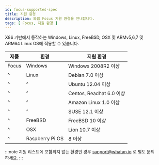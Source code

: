 ```yaml
---
id: focus-supported-spec
title: 지원 환경
description: 와탭 Focus 지원 환경을 안내합니다.
tags: [ Focus, 지원 환경 ]
---
```


X86 기반에서 동작하는 Windows, Linux, FreeBSD, OSX 및 ARMv5,6,7 및 ARM64 Linux OS에 적용할 수 있습니다. 

|제품|환경|지원 환경|
|----|----|----|
|Focus|Windows|Windows 2008R2 이상|
|^|Linux|Debian 7.0 이상|
|^|^|Ubuntu 12.04 이상|
|^|^|Centos, Readhat 6.0 이상|
|^|^|Amazon Linux 1.0 이상|
|^|^|SUSE 12.1 이상|
|^|FreeBSD|FreeBSD 10 이상|
|^|OSX|Lion 10.7 이상|
|^|Raspberry Pi OS|8 이상|

:::note
지원 리스트에 포함되지 않는 환경인 경우 support@whatap.io 로 별도 문의하세요.
:::